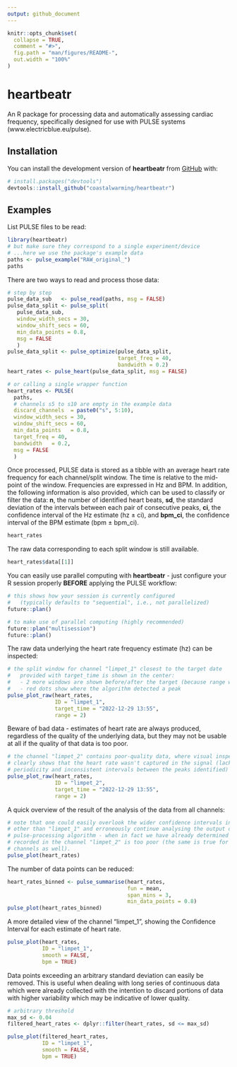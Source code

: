 ```yaml
---
output: github_document
---
```


<!-- README.md is generated from README.Rmd. Please edit that file -->

```r
knitr::opts_chunk$set(
  collapse = TRUE,
  comment = "#>",
  fig.path = "man/figures/README-",
  out.width = "100%"
)
```

# heartbeatr

<!-- badges: start -->
<!-- badges: end -->

An R package for processing data and automatically assessing cardiac frequency, specifically designed for use with PULSE systems (www.electricblue.eu/pulse).

## Installation

You can install the development version of **heartbeatr** from [GitHub](https://github.com/) with:

``` r
# install.packages("devtools")
devtools::install_github("coastalwarming/heartbeatr")
```

## Examples

List PULSE files to be read:

```r
library(heartbeatr)
# but make sure they correspond to a single experiment/device
# ...here we use the package's example data
paths <- pulse_example("RAW_original_")
paths
```

There are two ways to read and process those data:

```r
# step by step
pulse_data_sub   <- pulse_read(paths, msg = FALSE)
pulse_data_split <- pulse_split(
   pulse_data_sub,
   window_width_secs = 30,
   window_shift_secs = 60,
   min_data_points = 0.8, 
   msg = FALSE
   )
pulse_data_split <- pulse_optimize(pulse_data_split,
                                   target_freq = 40,
                                   bandwidth = 0.2)
heart_rates <- pulse_heart(pulse_data_split, msg = FALSE)

# or calling a single wrapper function
heart_rates <- PULSE(
  paths,
  # channels s5 to s10 are empty in the example data
  discard_channels  = paste0("s", 5:10), 
  window_width_secs = 30,
  window_shift_secs = 60,
  min_data_points   = 0.8,
  target_freq = 40,
  bandwidth   = 0.2,
  msg = FALSE
  )
```

Once processed, PULSE data is stored as a tibble with an average heart rate frequency for each channel/split window. The time is relative to the mid-point of the window. Frequencies are expressed in Hz and BPM. In addition, the following information is also provided, which can be used to classify or filter the data: **n**, the number of identified heart beats, **sd**, the standard deviation of the intervals between each pair of consecutive peaks, **ci**, the confidence interval of the Hz estimate (hz ± ci), and **bpm_ci**, the confidence interval of the BPM estimate (bpm ± bpm_ci).

```r
heart_rates
```

The raw data corresponding to each split window is still available.

```r
heart_rates$data[[1]]
```

You can easily use parallel computing with **heartbeatr** - just configure your R session properly **BEFORE** applying the PULSE workflow:

```r
# this shows how your session is currently configured 
#   (typically defaults to "sequential", i.e., not parallelized)
future::plan()

# to make use of parallel computing (highly recommended)
future::plan("multisession")
future::plan()
```

The raw data underlying the heart rate frequency estimate (hz) can be inspected:

```r
# the split window for channel "limpet_1" closest to the target date 
#   provided with target_time is shown in the center:
#   - 2 more windows are shown before/after the target (because range was set to 2)
#   - red dots show where the algorithm detected a peak
pulse_plot_raw(heart_rates, 
               ID = "limpet_1", 
               target_time = "2022-12-29 13:55", 
               range = 2)
```

Beware of bad data - estimates of heart rate are always produced, regardless of the quality of the underlying data, but they may not be usable at all if the quality of that data is too poor.  

```r
# the channel "limpet_2" contains poor-quality data, where visual inspection 
# clearly shows that the heart rate wasn't captured in the signal (lack of 
# periodicity and inconsistent intervals between the peaks identified)
pulse_plot_raw(heart_rates, 
               ID = "limpet_2", 
               target_time = "2022-12-29 13:55", 
               range = 2) 
```

A quick overview of the result of the analysis of the data from all channels:

```r
# note that one could easily overlook the wider confidence intervals in all channels 
# other than "limpet_1" and erroneously continue analysing the output of the 
# pulse-processing algorithm - when in fact we have already determined that data 
# recorded in the channel "limpet_2" is too poor (the same is true for the other 
# channels as well).
pulse_plot(heart_rates)
```

The number of data points can be reduced:

```r
heart_rates_binned <- pulse_summarise(heart_rates, 
                                      fun = mean, 
                                      span_mins = 3, 
                                      min_data_points = 0.8)
pulse_plot(heart_rates_binned)
```

A more detailed view of the channel "limpet_1", showing the Confidence Interval for each estimate of heart rate.
```r
pulse_plot(heart_rates, 
           ID = "limpet_1", 
           smooth = FALSE, 
           bpm = TRUE)
```

Data points exceeding an arbitrary standard deviation can easily be removed. This is useful when dealing with long series of continuous data which were already collected with the intention to discard portions of data with higher variability which may be indicative of lower quality.

```r
# arbitrary threshold
max_sd <- 0.04
filtered_heart_rates <- dplyr::filter(heart_rates, sd <= max_sd)

pulse_plot(filtered_heart_rates, 
           ID = "limpet_1", 
           smooth = FALSE, 
           bpm = TRUE)
```
